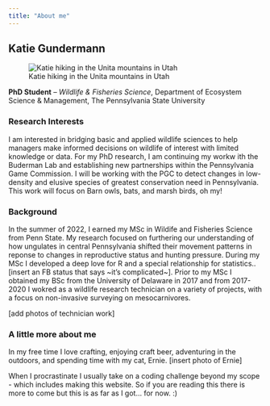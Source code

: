 ```yaml
---
title: "About me"
---
```


## Katie Gundermann

![Katie hiking in the Unita mountains in Utah](photos/kpgund_backpackingPNG.png)


**PhD Student** – *Wildlife & Fisheries Science*, Department of Ecosystem Science & Management, The Pennsylvania State University

### Research Interests
I am interested in bridging basic and applied wildlife sciences to help managers make informed decisions on wildlife of interest with limited knowledge or data.
For my PhD research, I am continuing my workw ith the Buderman Lab and establishing new partnerships within the Pennsylvania Game Commission. I will be working with the PGC to detect changes in low-density and elusive species of greatest conservation need in Pennsylvania. This work will focus on Barn owls, bats, and marsh birds, oh my!

### Background
In the summer of 2022, I earned my MSc in Wildife and Fisheries Science from Penn State. My research focused on furthering our understanding of how ungulates in central Pennsylvania shifted their movement patterns in reponse to changes in reproductive status and hunting pressure. During my MSc I developed a deep love for R and a special relationship for statistics.. [insert an FB status that says ~it's complicated~]. Prior to my MSc I obtained my BSc from the University of Delaware in 2017 and from 2017-2020 I wokred as a wildlife research technician on a variety of projects, with a focus on non-invasive surveying on mesocarnivores. 

[add photos of technician work]

### A little more about me
In my free time I love crafting, enjoying craft beer, adventuring in the outdoors, and spending time with my cat, Ernie. [insert photo of Ernie] 

When I procrastinate I usually take on a coding challenge beyond my scope - which includes making this website. So if you are reading this there is more to come but this is as far as I got... for now. :)
